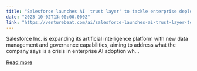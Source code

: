 ```yaml
---
title: "Salesforce launches AI 'trust layer' to tackle enterprise deployment failures plaguing 80% of projects"
date: "2025-10-02T13:00:00.000Z"
link: "https://venturebeat.com/ai/salesforce-launches-ai-trust-layer-to-tackle-enterprise-deployment-failures"
---
```


Salesforce Inc. is expanding its artificial intelligence platform with new data management and governance capabilities, aiming to address what the company says is a crisis in enterprise AI adoption wh...

[Read more](https://venturebeat.com/ai/salesforce-launches-ai-trust-layer-to-tackle-enterprise-deployment-failures)
